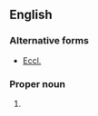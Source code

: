 ==English==

===Alternative forms===
* [[Eccl.]]

===Proper noun===
{{en-proper noun}}

# {{abbreviation of|Ecclesiasticus|lang=en}}